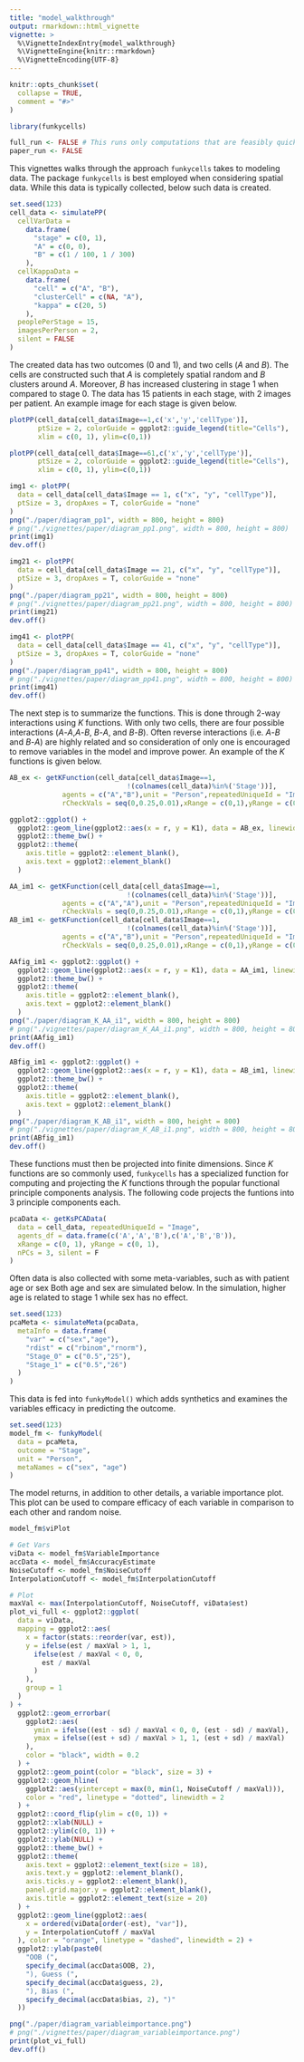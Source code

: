 ```yaml
---
title: "model_walkthrough"
output: rmarkdown::html_vignette
vignette: >
  %\VignetteIndexEntry{model_walkthrough}
  %\VignetteEngine{knitr::rmarkdown}
  %\VignetteEncoding{UTF-8}
---
```


```r
knitr::opts_chunk$set(
  collapse = TRUE,
  comment = "#>"
)
```

```r
library(funkycells)
```

```r
full_run <- FALSE # This runs only computations that are feasibly quick
paper_run <- FALSE
```

This vignettes walks through the approach `funkycells` takes to modeling data. The package `funkycells` is best employed when considering spatial data. While this data is typically collected, below such data is created. 
```r
set.seed(123)
cell_data <- simulatePP(
  cellVarData =
    data.frame(
      "stage" = c(0, 1),
      "A" = c(0, 0),
      "B" = c(1 / 100, 1 / 300)
    ),
  cellKappaData =
    data.frame(
      "cell" = c("A", "B"),
      "clusterCell" = c(NA, "A"),
      "kappa" = c(20, 5)
    ),
  peoplePerStage = 15,
  imagesPerPerson = 2,
  silent = FALSE
)
```

The created data has two outcomes ($0$ and $1$), and two cells ($A$ and $B$). The cells are constructed such that $A$ is completely spatial random and $B$ clusters around $A$. Moreover, $B$ has increased clustering in stage $1$ when compared to stage $0$. The data has $15$ patients in each stage, with $2$ images per patient. An example image for each stage is given below.
```r
plotPP(cell_data[cell_data$Image==1,c('x','y','cellType')],
       ptSize = 2, colorGuide = ggplot2::guide_legend(title="Cells"),
       xlim = c(0, 1), ylim=c(0,1))

plotPP(cell_data[cell_data$Image==61,c('x','y','cellType')],
       ptSize = 2, colorGuide = ggplot2::guide_legend(title="Cells"),
       xlim = c(0, 1), ylim=c(0,1))
```

```r
img1 <- plotPP(
  data = cell_data[cell_data$Image == 1, c("x", "y", "cellType")],
  ptSize = 3, dropAxes = T, colorGuide = "none"
)
png("./paper/diagram_pp1", width = 800, height = 800)
# png("./vignettes/paper/diagram_pp1.png", width = 800, height = 800)
print(img1)
dev.off()

img21 <- plotPP(
  data = cell_data[cell_data$Image == 21, c("x", "y", "cellType")],
  ptSize = 3, dropAxes = T, colorGuide = "none"
)
png("./paper/diagram_pp21", width = 800, height = 800)
# png("./vignettes/paper/diagram_pp21.png", width = 800, height = 800)
print(img21)
dev.off()

img41 <- plotPP(
  data = cell_data[cell_data$Image == 41, c("x", "y", "cellType")],
  ptSize = 3, dropAxes = T, colorGuide = "none"
)
png("./paper/diagram_pp41", width = 800, height = 800)
# png("./vignettes/paper/diagram_pp41.png", width = 800, height = 800)
print(img41)
dev.off()
```

The next step is to summarize the functions. This is done through $2$-way interactions using $K$ functions. With only two cells, there are four possible interactions ($A$-$A$,$A$-$B$, $B$-$A$, and $B$-$B$). Often reverse interactions (i.e. $A$-$B$ and $B$-$A$) are highly related and so consideration of only one is encouraged to remove variables in the model and improve power. An example of the $K$ functions is given below.
```r
AB_ex <- getKFunction(cell_data[cell_data$Image==1,
                             !(colnames(cell_data)%in%('Stage'))],
             agents = c("A","B"),unit = "Person",repeatedUniqueId = "Image",
             rCheckVals = seq(0,0.25,0.01),xRange = c(0,1),yRange = c(0,1))

ggplot2::ggplot() +
  ggplot2::geom_line(ggplot2::aes(x = r, y = K1), data = AB_ex, linewidth = 2) +
  ggplot2::theme_bw() +
  ggplot2::theme(
    axis.title = ggplot2::element_blank(),
    axis.text = ggplot2::element_blank()
  )
```

```r
AA_im1 <- getKFunction(cell_data[cell_data$Image==1,
                             !(colnames(cell_data)%in%('Stage'))],
             agents = c("A","A"),unit = "Person",repeatedUniqueId = "Image",
             rCheckVals = seq(0,0.25,0.01),xRange = c(0,1),yRange = c(0,1))
AB_im1 <- getKFunction(cell_data[cell_data$Image==1,
                             !(colnames(cell_data)%in%('Stage'))],
             agents = c("A","B"),unit = "Person",repeatedUniqueId = "Image",
             rCheckVals = seq(0,0.25,0.01),xRange = c(0,1),yRange = c(0,1))

AAfig_im1 <- ggplot2::ggplot() +
  ggplot2::geom_line(ggplot2::aes(x = r, y = K1), data = AA_im1, linewidth = 3) +
  ggplot2::theme_bw() +
  ggplot2::theme(
    axis.title = ggplot2::element_blank(),
    axis.text = ggplot2::element_blank()
  )
png("./paper/diagram_K_AA_i1", width = 800, height = 800)
# png("./vignettes/paper/diagram_K_AA_i1.png", width = 800, height = 800)
print(AAfig_im1)
dev.off()

ABfig_im1 <- ggplot2::ggplot() +
  ggplot2::geom_line(ggplot2::aes(x = r, y = K1), data = AB_im1, linewidth = 3) +
  ggplot2::theme_bw() +
  ggplot2::theme(
    axis.title = ggplot2::element_blank(),
    axis.text = ggplot2::element_blank()
  )
png("./paper/diagram_K_AB_i1", width = 800, height = 800)
# png("./vignettes/paper/diagram_K_AB_i1.png", width = 800, height = 800)
print(ABfig_im1)
dev.off()
```

These functions must then be projected into finite dimensions. Since $K$ functions are so commonly used, `funkycells` has a specialized function for computing and projecting the $K$ functions through the popular functional principle components analysis. The following code projects the funtions into $3$ principle components each.
```r
pcaData <- getKsPCAData(
  data = cell_data, repeatedUniqueId = "Image",
  agents_df = data.frame(c('A','A','B'),c('A','B','B')),
  xRange = c(0, 1), yRange = c(0, 1),
  nPCs = 3, silent = F
)
```

Often data is also collected with some meta-variables, such as with patient age or sex Both age and sex are simulated below. In the simulation, higher age is related to stage $1$ while sex has no effect.
```r
set.seed(123)
pcaMeta <- simulateMeta(pcaData,
  metaInfo = data.frame(
    "var" = c("sex","age"),
    "rdist" = c("rbinom","rnorm"),
    "Stage_0" = c("0.5","25"),
    "Stage_1" = c("0.5","26")
  )
)
```

This data is fed into `funkyModel()` which adds synthetics and examines the variables efficacy in predicting the outcome.
```r
set.seed(123)
model_fm <- funkyModel(
  data = pcaMeta,
  outcome = "Stage",
  unit = "Person",
  metaNames = c("sex", "age")
)
```

The model returns, in addition to other details, a variable importance plot. This plot can be used to compare efficacy of each variable in comparison to each other and random noise.
```r
model_fm$viPlot
```

```r
# Get Vars
viData <- model_fm$VariableImportance
accData <- model_fm$AccuracyEstimate
NoiseCutoff <- model_fm$NoiseCutoff
InterpolationCutoff <- model_fm$InterpolationCutoff

# Plot
maxVal <- max(InterpolationCutoff, NoiseCutoff, viData$est)
plot_vi_full <- ggplot2::ggplot(
  data = viData,
  mapping = ggplot2::aes(
    x = factor(stats::reorder(var, est)),
    y = ifelse(est / maxVal > 1, 1,
      ifelse(est / maxVal < 0, 0,
        est / maxVal
      )
    ),
    group = 1
  )
) +
  ggplot2::geom_errorbar(
    ggplot2::aes(
      ymin = ifelse((est - sd) / maxVal < 0, 0, (est - sd) / maxVal),
      ymax = ifelse((est + sd) / maxVal > 1, 1, (est + sd) / maxVal)
    ),
    color = "black", width = 0.2
  ) +
  ggplot2::geom_point(color = "black", size = 3) +
  ggplot2::geom_hline(
    ggplot2::aes(yintercept = max(0, min(1, NoiseCutoff / maxVal))),
    color = "red", linetype = "dotted", linewidth = 2
  ) +
  ggplot2::coord_flip(ylim = c(0, 1)) +
  ggplot2::xlab(NULL) +
  ggplot2::ylim(c(0, 1)) +
  ggplot2::ylab(NULL) +
  ggplot2::theme_bw() +
  ggplot2::theme(
    axis.text = ggplot2::element_text(size = 18),
    axis.text.y = ggplot2::element_blank(),
    axis.ticks.y = ggplot2::element_blank(),
    panel.grid.major.y = ggplot2::element_blank(),
    axis.title = ggplot2::element_text(size = 20)
  ) +
  ggplot2::geom_line(ggplot2::aes(
    x = ordered(viData[order(-est), "var"]),
    y = InterpolationCutoff / maxVal
  ), color = "orange", linetype = "dashed", linewidth = 2) +
  ggplot2::ylab(paste0(
    "OOB (",
    specify_decimal(accData$OOB, 2),
    "), Guess (",
    specify_decimal(accData$guess, 2),
    "), Bias (",
    specify_decimal(accData$bias, 2), ")"
  ))

png("./paper/diagram_variableimportance.png")
# png("./vignettes/paper/diagram_variableimportance.png")
print(plot_vi_full)
dev.off()

```
